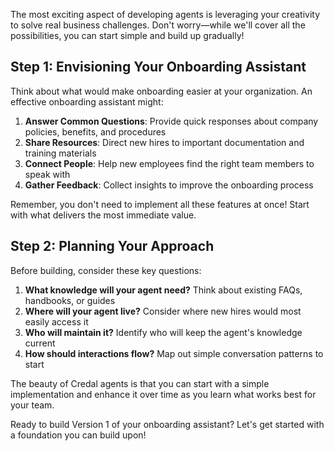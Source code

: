 The most exciting aspect of developing agents is leveraging your creativity to solve real business challenges. Don't worry—while we'll cover all the possibilities, you can start simple and build up gradually!

## Step 1: Envisioning Your Onboarding Assistant

Think about what would make onboarding easier at your organization. An effective onboarding assistant might:

1. **Answer Common Questions**: Provide quick responses about company policies, benefits, and procedures
2. **Share Resources**: Direct new hires to important documentation and training materials
3. **Connect People**: Help new employees find the right team members to speak with
4. **Gather Feedback**: Collect insights to improve the onboarding process

Remember, you don't need to implement all these features at once! Start with what delivers the most immediate value.

## Step 2: Planning Your Approach

Before building, consider these key questions:

1. **What knowledge will your agent need?** Think about existing FAQs, handbooks, or guides
2. **Where will your agent live?** Consider where new hires would most easily access it
3. **Who will maintain it?** Identify who will keep the agent's knowledge current
4. **How should interactions flow?** Map out simple conversation patterns to start

The beauty of Credal agents is that you can start with a simple implementation and enhance it over time as you learn what works best for your team.

Ready to build Version 1 of your onboarding assistant? Let's get started with a foundation you can build upon!